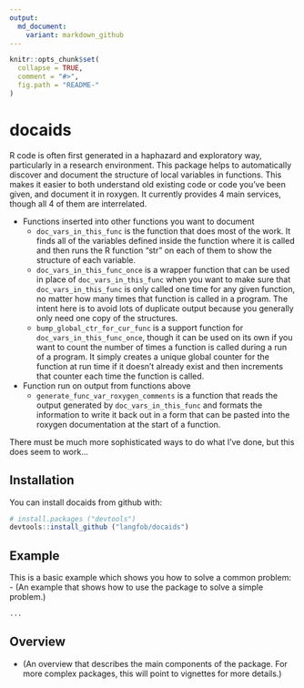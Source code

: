 ```yaml
---
output:
  md_document:
    variant: markdown_github
---
```


<!-- README.md is generated from README.Rmd. Please edit that file -->

```r
knitr::opts_chunk$set(
  collapse = TRUE,
  comment = "#>",
  fig.path = "README-"
)
```
# docaids

R code is often first generated in a haphazard and exploratory way, particularly 
in a research environment.  This 
package helps to automatically discover and document the structure of local 
variables in functions.  This makes it easier to both understand old existing 
code or code you've been given, and document it in roxygen.  It currently provides 4 main services, 
though all 4 of them are interrelated.

- Functions inserted into other functions you want to document
    - `doc_vars_in_this_func` is the function that does most of the work.  It finds all of the variables defined inside the function where it is called and then runs the R  function "str" on each of them to show the structure of each variable.
    - `doc_vars_in_this_func_once` is a wrapper function that can be used in place of `doc_vars_in_this_func` when you want to make sure that `doc_vars_in_this_func` is only called one time for any given function, no matter how many times that function is called in a program.  The intent here is to avoid lots of duplicate output because you generally only need one copy of the structures.
    - `bump_global_ctr_for_cur_func` is a support function for `doc_vars_in_this_func_once`, though it can be used on its own if you want to count the number of times a function is called during a run of a program.  It simply creates a unique global counter for the function at run time if it doesn't already exist and then increments that counter each time the function is called.
- Function run on output from functions above
    - `generate_func_var_roxygen_comments` is a function that reads the output generated by `doc_vars_in_this_func` and formats the information to write it back out in a form that can be pasted into the roxygen documentation at the start of a function.
    
There must be much more sophisticated ways to do what I've done, but this does seem to work...


## Installation  
You can install docaids from github with:  
```R
# install.packages ("devtools")  
devtools::install_github ("langfob/docaids")
```

## Example  
This is a basic example which shows you how to solve a common problem:  
- (An example that shows how to use the package to solve a simple problem.)
```R
...
```

## Overview  
- (An overview that describes the main components of the package. For more complex packages, this will point to vignettes for more details.)   

